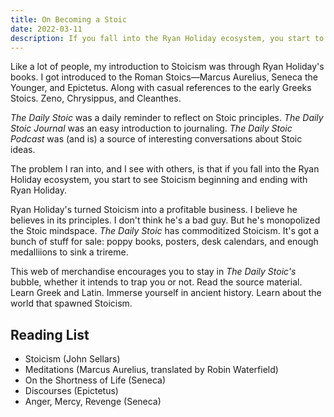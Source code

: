 ```yaml
---
title: On Becoming a Stoic
date: 2022-03-11
description: If you fall into the Ryan Holiday ecosystem, you start to see Stoicism beginning and ending with Ryan Holiday.
---
```


Like a lot of people, my introduction to Stoicism was through Ryan Holiday's books.
I got introduced to the Roman Stoics—Marcus Aurelius, Seneca the Younger, and Epictetus.
Along with casual references to the early Greeks Stoics.
Zeno, Chrysippus, and Cleanthes.

_The Daily Stoic_ was a daily reminder to reflect on Stoic principles.
_The Daily Stoic Journal_ was an easy introduction to journaling.
_The Daily Stoic Podcast_ was (and is) a source of interesting conversations about Stoic ideas.

The problem I ran into, and I see with others, is that if you fall into the Ryan Holiday ecosystem, you start to see Stoicism beginning and ending with Ryan Holiday.

Ryan Holiday's turned Stoicism into a profitable business.
I believe he believes in its principles.
I don't think he's a bad guy.
But he's monopolized the Stoic mindspace.
_The Daily Stoic_ has commoditized Stoicism.
It's got a bunch of stuff for sale: poppy books, posters, desk calendars, and enough medalliions to sink a trireme.

This web of merchandise encourages you to stay in _The Daily Stoic's_ bubble, whether it intends to trap you or not.
Read the source material.
Learn Greek and Latin.
Immerse yourself in ancient history.
Learn about the world that spawned Stoicism.

## Reading List

- Stoicism (John Sellars)
- Meditations (Marcus Aurelius, translated by Robin Waterfield)
- On the Shortness of Life (Seneca)
- Discourses (Epictetus)
- Anger, Mercy, Revenge (Seneca)
